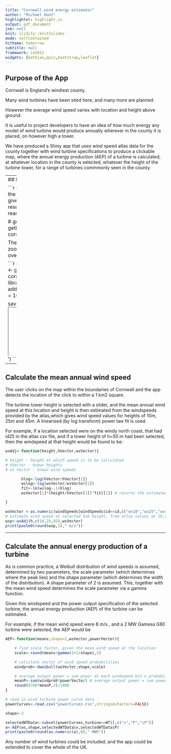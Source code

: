 ```yaml
---
title: "Cornwall wind energy estimator"
author: "Michael Hunt"
highlighter: highlight.js
output: pdf_document
job: null
knit: slidify::knit2slides
mode: selfcontained
hitheme: tomorrow
subtitle: null
framework: io2012
widgets: [mathjax,quiz,bootstrap,leaflet]
---
```


## Purpose of the App
Cornwall is England's windiest county.  
  
Many wind turbines have been sited here, and many more are planned.  
  
  
However the average wind speed varies with location and height above ground.
  

It is useful to project developers to have an idea of how much energy any model of wind turbine would produce annually wherever in the county it is placed, on however high a tower.
    

We have produced a Shiny app that uses wind speed atlas data for the county together with wind turbine specifications to produce a clickable map, where the annual energy production (AEP) of a turbine is calculated, at whatever location in the county is selected, whatever the height of the turbine tower, for a range of turbines commmonly seen in the county.



--- 
## Display a map of Cornwall

```r
# read in wind speed map of Cornwall taken from the UK NOABL wind speed atlas.
# wind speeds are given for 10 m, 25m and 45 m heights with 1 km2 resolution
windSpeeds<-read.csv("windspeeds.csv",stringsAsFactors=FALSE)


# get Cornwall boundary data
adm <- getData('GADM', country='GBR', level=2)
cornwall=adm[adm$NAME_2=="Cornwall",]
```

The leaflet package is used to display a clickable, zoomable map centred on Cornwall. In the app this is overlayn by an illustrative wind speed mesh.
  
```r
# get Cornwall boundary data
library(raster)
adm <- getData('GADM', country='GBR', level=2)
cornwall=adm[adm$NAME_2=="Cornwall",]
library(leaflet)
library(htmlwidgets)
m<-leaflet() %>%
addTiles() %>%  
setView(lng = -4.7, lat = 50.4, zoom = 10)

saveWidget(m, 'cornwall.html')
cat('<iframe src="cornwall.html" STYLE="width:100%;height:100%"> </iframe>')
```


---

## Calculate the mean annual wind speed

The user clicks on the map within the boundaries of Cornwall and the app detects the location of the click to within a 1 km2 square. 

The turbine tower height is selected with a slider, and the mean annual wind speed at this location and height is then estimated from the windspeeds provided by the atlas,which gives wind speed values for heights of 10m, 25m and 45m. A linearised (by log transform) power law fit is used.

For example, if a location selected were on the windy north coast, that had id25 in the atlas csv file, and if a tower height of h=50 m had been selected, then the windspeed at that height would be found to be:

```r
wsAdj<-function(height,hVector,wsVector){

# height - height at which speed is to be calculated
# hVector - known heights
# ws Vector - known wind speeds

       hlog<-log(hVector/hVector[1])
       wslog<-log(wsVector/wsVector[1])
       fit<-lm(wslog~-1+hlog)
       wsVector[1]*(height/hVector[1])^fit[[1]] # returns the estimated wind speed at h=height

}
```

```r
wsVector <-as.numeric(windSpeeds[windSpeeds$id==id,c("ws10","ws25","ws45")])
# estimate wind speed at selected hub height, from atlas values at 10,25 and 45 m heights.
wsp<-wsAdj(h,c(10,25,45),wsVector)
print(paste0(round(wsp,2)," m/s"))
```


---

## Calculate the annual energy production of a turbine

As is common practice, a Weibull distribution of wind speeds is assumed, determined by two parameters, the scale parameter (which determines where the peak lies) and the shape parameter (which determines the width of the distribution). A shape parameter of 2 is assumed. This, together with the mean wind speed determines the scale parameter via a gamma function.
  
Given this windspeed and the power output specification of the selected turbine, the annual energy production (AEP) of the turbine can be estimated.
  
For example, if the mean wind speed were 8 m/s , and a 2 MW Gamesa G80  turbine were selected, the AEP would be

```r
AEP<-function(meanv,shape=2,wsVector,powerVector){

    # find scale factor, given the mean wind speed at the location
    scale<-round(meanv/gamma(1+1/shape),2)

    # calculate vector of wind speed probabilities
    windprob<-dweibull(wsVector,shape,scale)

    # average output power = sum power at each windspeed bin x probability of each wind speed bin
    meanP<-sum(windprob*powerVector) # average output power = sum power at each windspeed bin x probability of each wind speed bin
    round(8760*meanP,2)/1000
}
```


```r
# read in wind turbine power curve data
powerCurves<-read.csv("powerCurves.csv",stringsAsFactors=FALSE)

shape<-2

selectedWTData<-subset(powerCurves,turbine==WT)[,c("v","P","cP")]
a<-AEP(ws,shape,selectedWTData$v,selectedWTData$P)
print(paste0(round(as.numeric(a),0)," MWh"))

```
Any number of wind turbines could be included, and the app could be extended to cover the whole of the UK.



